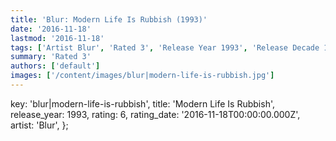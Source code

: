 ```yaml
---
title: 'Blur: Modern Life Is Rubbish (1993)'
date: '2016-11-18'
lastmod: '2016-11-18'
tags: ['Artist Blur', 'Rated 3', 'Release Year 1993', 'Release Decade 1990']
summary: 'Rated 3'
authors: ['default']
images: ['/content/images/blur|modern-life-is-rubbish.jpg']
---
```


  key: 'blur|modern-life-is-rubbish',
  title: 'Modern Life Is Rubbish',
  release_year: 1993,
  rating: 6,
  rating_date: '2016-11-18T00:00:00.000Z',
  artist: 'Blur',
};

<MusicRating data={data} />
